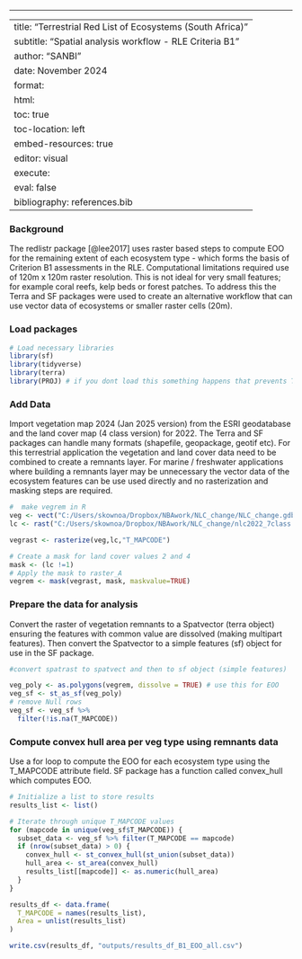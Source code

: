 ------------------------------------------------------------------------

---
title: "Terrestrial Red List of Ecosystems (South Africa)"
subtitle: "Spatial analysis workflow - RLE Criteria B1" 
author: "SANBI"
date: November 2024
format: 
 html:
  toc: true
  toc-location: left
  embed-resources: true
editor: visual
execute: 
  eval: false
bibliography: references.bib
---

### Background

The redlistr package [@lee2017] uses raster based steps to compute EOO for the remaining extent of each ecosystem type - which forms the basis of Criterion B1 assessments in the RLE. Computational limitations required use of 120m x 120m raster resolution. This is not ideal for very small features; for example coral reefs, kelp beds or forest patches. To address this the Terra and SF packages were used to create an alternative workflow that can use vector data of ecosystems or smaller raster cells (20m).

### Load packages

```r
# Load necessary libraries
library(sf)
library(tidyverse)
library(terra)
library(PROJ) # if you dont load this something happens that prevents Terra reading the proj file of the imported data (due to a postgres conflict)

```

### Add Data

Import vegetation map 2024 (Jan 2025 version) from the ESRI geodatabase and the land cover map (4 class version) for 2022. The Terra and SF packages can handle many formats (shapefile, geopackage, geotif etc). For this terrestrial application the vegetation and land cover data need to be combined to create a remnants layer. For marine / freshwater applications where building a remnants layer may be unnecessary the vector data of the ecosystem features can be use used directly and no rasterization and masking steps are required.

```r
#  make vegrem in R
veg <- vect("C:/Users/skownoa/Dropbox/NBAwork/NLC_change/NLC_change.gdb", "NVM2024Final_IEM5_12_07012025")
lc <- rast("C:/Users/skownoa/Dropbox/NBAwork/NLC_change/nlc2022_7class.tif")

vegrast <- rasterize(veg,lc,"T_MAPCODE") 

# Create a mask for land cover values 2 and 4
mask <- (lc !=1)
# Apply the mask to raster_A
vegrem <- mask(vegrast, mask, maskvalue=TRUE)
```

### Prepare the data for analysis

Convert the raster of vegetation remnants to a Spatvector (terra object) ensuring the features with common value are dissolved (making multipart features). Then convert the Spatvector to a simple features (sf) object for use in the SF package.

```r
#convert spatrast to spatvect and then to sf object (simple features)

veg_poly <- as.polygons(vegrem, dissolve = TRUE) # use this for EOO
veg_sf <- st_as_sf(veg_poly) 
# remove Null rows
veg_sf <- veg_sf %>%
  filter(!is.na(T_MAPCODE))
```

### Compute convex hull area per veg type using remnants data

Use a for loop to compute the EOO for each ecosystem type using the T_MAPCODE attribute field. SF package has a function called convex_hull which computes EOO.

```r
# Initialize a list to store results
results_list <- list()

# Iterate through unique T_MAPCODE values 
for (mapcode in unique(veg_sf$T_MAPCODE)) {
  subset_data <- veg_sf %>% filter(T_MAPCODE == mapcode)
  if (nrow(subset_data) > 0) {
    convex_hull <- st_convex_hull(st_union(subset_data))
    hull_area <- st_area(convex_hull)
    results_list[[mapcode]] <- as.numeric(hull_area)
  }
}

results_df <- data.frame(
  T_MAPCODE = names(results_list),
  Area = unlist(results_list)
)

write.csv(results_df, "outputs/results_df_B1_EOO_all.csv")
```
